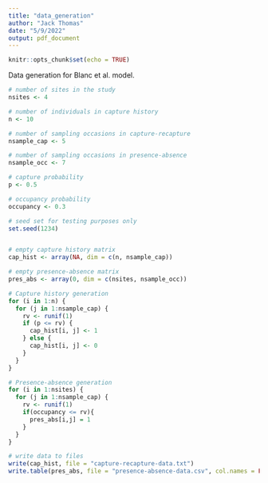 ```yaml
---
title: "data_generation"
author: "Jack Thomas"
date: "5/9/2022"
output: pdf_document
---
```


```r
knitr::opts_chunk$set(echo = TRUE)
```

Data generation for Blanc et al. model.

```r
# number of sites in the study
nsites <- 4

# number of individuals in capture history
n <- 10

# number of sampling occasions in capture-recapture
nsample_cap <- 5

# number of sampling occasions in presence-absence
nsample_occ <- 7

# capture probability
p <- 0.5

# occupancy probability
occupancy <- 0.3
```

```r

# seed set for testing purposes only
set.seed(1234)


# empty capture history matrix
cap_hist <- array(NA, dim = c(n, nsample_cap))

# empty presence-absence matrix
pres_abs <- array(0, dim = c(nsites, nsample_occ))

# Capture history generation
for (i in 1:n) {
  for (j in 1:nsample_cap) {
    rv <- runif(1)
    if (p <= rv) {
      cap_hist[i, j] <- 1
    } else {
      cap_hist[i, j] <- 0
    }
  }
}

# Presence-absence generation
for (i in 1:nsites) {
  for (j in 1:nsample_cap) {
    rv <- runif(1)
    if(occupancy <= rv){
      pres_abs[i,j] = 1
    } 
  }
}
```

```r
# write data to files
write(cap_hist, file = "capture-recapture-data.txt")
write.table(pres_abs, file = "presence-absence-data.csv", col.names = FALSE, row.names = FALSE, sep = ",")
```
